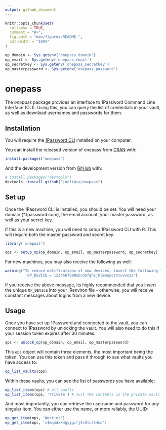```yaml
---
output: github_document
---
```


<!-- README.md is generated from README.Rmd. Please edit that file -->

```r
knitr::opts_chunk$set(
  collapse = TRUE,
  comment = "#>",
  fig.path = "man/figures/README-",
  out.width = "100%"
)

op_domain <- Sys.getenv('onepass_domain')
op_email <- Sys.getenv('onepass_email')
op_secretkey <- Sys.getenv('onepass_secretkey')
op_masterpassword <- Sys.getenv('onepass_password')
```

# onepass

<!-- badges: start -->
<!-- badges: end -->

The *onepass* package provides an interface to 1Password Command Line Interface (CLI). Using this, you can query the list of credentials in your vault, as well as download usernames and passwords for them.

## Installation

You will require the [1Password CLI](https://1password.com/downloads/command-line/) installed on your computer. 

You can install the released version of onepass from [CRAN](https://CRAN.R-project.org) with:

```r
install.packages("onepass")
```

And the development version from [GitHub](https://github.com/) with:

```r
# install.packages("devtools")
devtools::install_github("jonlinca/onepass")
```

## Set up

Once the 1Password CLI is installed, you should be set. You will need your domain (*.1password.com), the email account, your master password, as well as your secret key. 

If this is a new machine, you will need to setup 1Password CLI with R. This will require both the master password and secret key:

```r
library('onepass')

ops <- setup_op(op_domain, op_email, op_masterpassword, op_secretkey) 
```

For new machines, you may also receive the following as well:

```r
warning("To reduce notifications of new devices, insert the following line into the \nRenviron file (usethis::edit_r_environ() or edit .Renviron):
          OP_DEVICE = 1234567890abcdefghijklmnopqrstuvwxyz")
```

If you receive the above message, its highly recommended that you insert the unique `OP_DEVICE` into your .Renviron file - otherwise, you will receive constant messages about logins from a new device.

## Usage

Once you have set up 1Password and connected to the vault, you can connect to 1Password by unlocking the vault. You will also need to do this if your session token expires after 30 minutes.

```r
ops <- unlock_op(op_domain, op_email, op_masterpassword)
```

This `ops` object will contain three elements, the most important being the token. You can use this token and pass it through to see what vaults you have access to:

```r
op_list_vaults(ops)
```

Within these vaults, you can see the list of passwords you have available:

```r
op_list_items(ops) # All vaults
op_list_items(ops, 'Private') # Just the contents in the private vault
```

And most importantly, you can retrieve the username and password for any singular item. You can either use the name, or more reliably, the UUID:

```r
op_get_item(ops, 'Westjet')
op_get_item(ops, 'c4mqmdxk4gyjgifj5s5tctk4ea')
```
